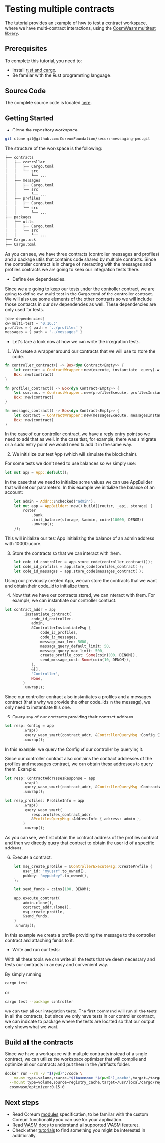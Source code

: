 # Testing multiple contracts

The tutorial provides an example of how to test a contract workspace, where we have multi-contract
interactions, using the <a href="https://github.com/CosmWasm/cw-multi-test" target="_blank" rel="noopener noreferrer" className="text-[#25D695] hover:opacity-80 text-base font-bold">CosmWasm multitest library</a>.

## Prerequisites

To complete this tutorial, you need to:

-   Install <a href="https://www.rust-lang.org/tools/install" target="_blank" rel="noopener noreferrer" className="text-[#25D695] hover:opacity-80 text-base font-bold">rust and cargo</a>.
-   Be familiar with the Rust programming language.

## Source Code

The complete source code is located
<a href="https://github.com/CoreumFoundation/secure-messaging-poc" target="_blank" rel="noopener noreferrer" className="text-[#25D695] hover:opacity-80 text-base font-bold">here</a>.

## Getting Started

-   Clone the repository workspace.

```bash
git clone git@github.com:CoreumFoundation/secure-messaging-poc.git
```

The structure of the workspace is the following:

```bash
├── contracts
│   ├── controller
│   │   ├── Cargo.toml
│   │   └── src
│   │       └── ...
│   ├── messages
│   │   ├── Cargo.toml
│   │   └── src
│   │       └── ...
│   ├── profiles
│   │   ├── Cargo.toml
│   │   └── src
│   │       └── ...
├── packages
│   ├── utils
│   │   ├── Cargo.toml
│   │   └── src
│   │       └── ...
├── Cargo.lock
├── Cargo.toml
```

As you can see, we have three contracts (controller, messages and profiles) and a package utils that
contains code shared by multiple contracts. Since the controller contract is in charge of
interacting with the messages and profiles contracts we are going to keep our integration tests
there.

-   Define dev dependencies.

Since we are going to keep our tests under the controller contract, we are going to define
cw-multi-test in the Cargo.toml of the controller contract. We will also use some elements of the
other contracts so we will include those contracts in our dev dependencies as well. These dependencies are only used for tests.

```rust
[dev-dependencies]
cw-multi-test = "0.16.5"
profiles = { path = "../profiles" }
messages = { path = "../messages" }
```

-   Let's take a look now at how we can write the integration tests.

1. We create a wrapper around our contracts that we will use to store the code.

```rust
fn controller_contract() -> Box<dyn Contract<Empty>> {
    let contract = ContractWrapper::new(execute, instantiate, query).with_reply(reply);
    Box::new(contract)
}

fn profiles_contract() -> Box<dyn Contract<Empty>> {
    let contract = ContractWrapper::new(profilesExecute, profilesInstantiate, profilesQuery);
    Box::new(contract)
}

fn messages_contract() -> Box<dyn Contract<Empty>> {
    let contract = ContractWrapper::new(messagesExecute, messagesInstantiate, messagesQuery);
    Box::new(contract)
}
```

In the case of our controller contract, we have a reply entry point so we need to add that as well.
In the case that, for example, there was a migrate or a sudo entry point we would need to add it in
the same way.

2. We initialize our test App (which will simulate the blockchain).

For some tests we don't need to use balances so we simply use:

```rust
let mut app = App::default();
```

In the case that we need to initialize some values we can use AppBuilder that will set our
parameters. In this example we initialize the balance of an account:

```rust
    let admin = Addr::unchecked("admin");
    let mut app = AppBuilder::new().build(|router, _api, storage| {
        router
            .bank
            .init_balance(storage, &admin, coins(10000, DENOM))
            .unwrap();
    });
```

This will initialize our test App initializing the balance of an admin address with 10000 ucore.

3. Store the contracts so that we can interact with them.

```rust
    let code_id_controller = app.store_code(controller_contract());
    let code_id_profiles = app.store_code(profiles_contract());
    let code_id_messages = app.store_code(messages_contract());
```

Using our previously created App, we can store the contracts that we want and obtain their code_id to initialize them.

4. Now that we have our contracts stored, we can interact with them. For example, we can instantiate our controller contract.

```rust
let contract_addr = app
        .instantiate_contract(
            code_id_controller,
            admin,
            &ControllerInstantiateMsg {
                code_id_profiles,
                code_id_messages,
                message_max_len: 5000,
                message_query_default_limit: 50,
                message_query_max_limit: 500,
                create_profile_cost: Some(coin(100, DENOM)),
                send_message_cost: Some(coin(10, DENOM)),
            },
            &[],
            "Controller",
            None,
        )
        .unwrap();
```

Since our controller contract also instantiates a profiles and a messages contract (that's why we provide the other code_ids in the message), we only need to instantiate this one.

5. Query any of our contracts providing their contract address.

```rust
let resp: Config = app
        .wrap()
        .query_wasm_smart(contract_addr, &ControllerQueryMsg::Config {})
        .unwrap();
```

In this example, we query the Config of our controller by querying it.

Since our controller contract also contains the contract addresses of the profiles and messages contract, we can obtain these addresses to query them. Example:

```rust
let resp: ContractAddressesResponse = app
        .wrap()
        .query_wasm_smart(contract_addr, &ControllerQueryMsg::ContractAddresses {})
        .unwrap();

let resp_profiles: ProfileInfo = app
        .wrap()
        .query_wasm_smart(
            resp.profiles_contract_addr,
            &ProfilesQueryMsg::AddressInfo { address: admin },
        )
        .unwrap();
```

As you can see, we first obtain the contract address of the profiles contract and then we directly query that contract to obtain the user id of a specific address.

6. Execute a contract.

```rust
    let msg_create_profile = &ControllerExecuteMsg::CreateProfile {
        user_id: "myuser".to_owned(),
        pubkey: "mypubkey".to_owned(),
    };

    let send_funds = coins(100, DENOM);

    app.execute_contract(
        admin.clone(),
        contract_addr.clone(),
        msg_create_profile,
        &send_funds,
    )
    .unwrap();
```

In this example we create a profile providing the message to the controller contract and attaching funds to it.

* Write and run our tests:

With all these tools we can write all the tests that we deem necessary and tests our contracts in an easy and convenient way.

By simply running

```bash
cargo test
```
or
```bash
cargo test --package controller
```

we can test all our integration tests. The first command will run all the tests in all the contracts, but since we only have tests in our controller contract, we can indicate to package where the tests are located so that our output only shows what we want.

## Build all the contracts

Since we have a workspace with multiple contracts instead of a single contract, we can utilize the workspace optimizer that will compile and optimize all our contracts and put them in the /artifacts folder.

```bash
docker run --rm -v "$(pwd)":/code \
  --mount type=volume,source="$(basename "$(pwd)")_cache",target=/target \
  --mount type=volume,source=registry_cache,target=/usr/local/cargo/registry \
  cosmwasm/optimizer:0.15.0
```

## Next steps

* Read Coreum [modules](/docs/next/overview/modules) specification, to be familiar with the custom Coreum functionality you can
  use for your application.
* Read <a href="https://docs.cosmwasm.com/docs/" target="_blank" rel="noopener noreferrer" className="text-[#25D695] hover:opacity-80 text-base font-bold">WASM docs</a> to understand all supported WASM features.
* Check other [tutorials](/docs/next/overview/tutorials) to find something you might be interested in additionally.
